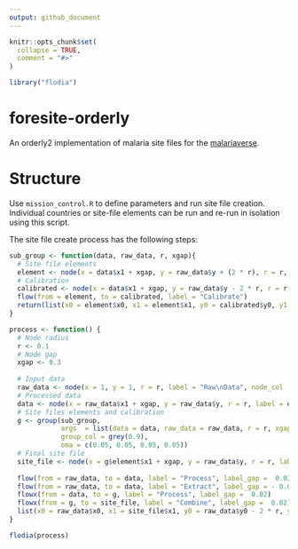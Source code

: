 ```yaml
---
output: github_document
---
```


<!-- README.md is generated from README.Rmd. Please edit that file -->

```r
knitr::opts_chunk$set(
  collapse = TRUE,
  comment = "#>"
)

library("flodia")
```

# foresite-orderly

An orderly2 implementation of malaria site files for the [malariaverse](https://mrc-ide.github.io/malariaverse/).

# Structure
Use `mission_control.R` to define parameters and run site file creation. Individual
countries or site-file elements can be run and re-run in isolation using this script.

The site file create process has the following steps:

```r

sub_group <- function(data, raw_data, r, xgap){
  # Site file elements
  element <- node(x = data$x1 + xgap, y = raw_data$y + (2 * r), r = r, label = expression("Element"[" ISO, site"]), node_col  = light_palette(5))
  # Calibration
  calibrated <- node(x = data$x1 + xgap, y = raw_data$y - 2 * r, r = r, label = expression("EIR"[" ISO, site"]), node_col  = light_palette(7))
  flow(from = element, to = calibrated, label = "Calibrate")
  return(list(x0 = element$x0, x1 = element$x1, y0 = calibrated$y0, y1 = element$y1, element = element))
}

process <- function() {
  # Node radius
  r <- 0.1
  # Node gap
  xgap <- 0.3
  
  # Input data
  raw_data <- node(x = 1, y = 1, r = r, label = "Raw\nData", node_col  = light_palette(1))
  # Processed data
  data <- node(x = raw_data$x1 + xgap, y = raw_data$y, r = r, label = expression("Data"[" ISO"]), node_col  = light_palette(3))
  # Site files elements and calibration
  g <- group(sub_group, 
             args  = list(data = data, raw_data = raw_data, r = r, xgap = xgap), 
             group_col = grey(0.9),
             oma = c(0.05, 0.05, 0.05, 0.05))
  # Final site file
  site_file <- node(x = g$element$x1 + xgap, y = raw_data$y, r = r, label = expression("Sitefile"[" ISO"]), node_col  = light_palette(9))
  
  flow(from = raw_data, to = data, label = "Process", label_gap =  0.02)
  flow(from = raw_data, to = data, label = "Extract", label_gap = - 0.02)
  flowx(from = data, to = g, label = "Process", label_gap =  0.02)
  flowx(from = g, to = site_file, label = "Combine", label_gap =  0.02)
  list(x0 = raw_data$x0, x1 = site_file$x1, y0 = raw_data$y0 - 2 * r, y1 = raw_data$y1 + 2 * r)
}

flodia(process)

```
